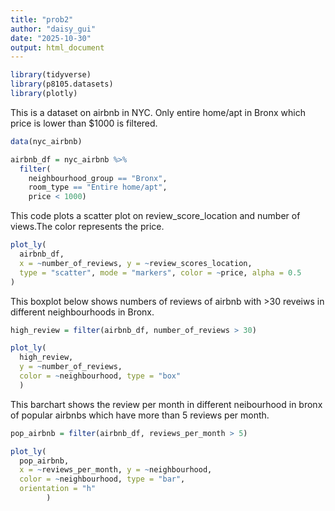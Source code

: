 ```yaml
---
title: "prob2"
author: "daisy_gui"
date: "2025-10-30"
output: html_document
---
```


```r
library(tidyverse)
library(p8105.datasets)
library(plotly)
```

This is a dataset on airbnb in NYC. Only entire home/apt in Bronx which price is lower than $1000 is filtered. 

```r
data(nyc_airbnb)

airbnb_df = nyc_airbnb %>%
  filter(
    neighbourhood_group == "Bronx",
    room_type == "Entire home/apt", 
    price < 1000)
```

This code plots a scatter plot on review_score_location and number of views.The color represents the price. 

```r
plot_ly(
  airbnb_df, 
  x = ~number_of_reviews, y = ~review_scores_location, 
  type = "scatter", mode = "markers", color = ~price, alpha = 0.5
)
```

This boxplot below shows numbers of reviews of airbnb with >30 reveiws in different neighbourhoods in Bronx. 

```r
high_review = filter(airbnb_df, number_of_reviews > 30)

plot_ly(
  high_review,
  y = ~number_of_reviews, 
  color = ~neighbourhood, type = "box"
  )
```

This barchart shows the review per month in different neibourhood in bronx of popular airbnbs which have more than 5 reviews per month. 

```r
pop_airbnb = filter(airbnb_df, reviews_per_month > 5)

plot_ly(
  pop_airbnb, 
  x = ~reviews_per_month, y = ~neighbourhood, 
  color = ~neighbourhood, type = "bar", 
  orientation = "h"
        )
```

